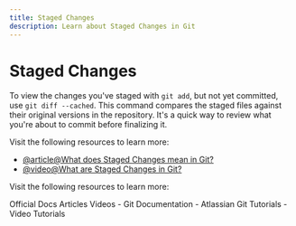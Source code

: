 ```yaml
---
title: Staged Changes
description: Learn about Staged Changes in Git
---
```


# Staged Changes

To view the changes you've staged with `git add`, but not yet committed, use `git diff --cached`. This command compares the staged files against their original versions in the repository. It's a quick way to review what you're about to commit before finalizing it.

Visit the following resources to learn more:

- [@article@What does Staged Changes mean in Git?](https://dillionmegida.com/p/staged-changes-in-git/)
- [@video@What are Staged Changes in Git?](https://www.youtube.com/watch?v=HyeNfWZBut8)

Visit the following resources to learn more:

<Tabs defaultValue="official">
<TabsList>
<TabsTrigger value="official">Official Docs</TabsTrigger>
<TabsTrigger value="article">Articles</TabsTrigger>
<TabsTrigger value="video">Videos</TabsTrigger>
</TabsList>

<TabsContent value="official">
- <Link href="https://git-scm.com/docs">Git Documentation</Link>
</TabsContent>
<TabsContent value="article">
- <Link href="https://www.atlassian.com/git/tutorials">Atlassian Git Tutorials</Link>
</TabsContent>
<TabsContent value="video">
- <Link href="https://www.youtube.com/results?search_query=git+staged-changes+tutorial">Video Tutorials</Link>
</TabsContent>
</Tabs>

<Outlet path="2-git-basics/commands/staged-changes" />
